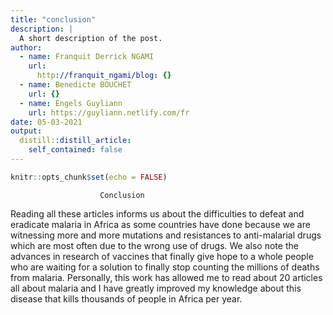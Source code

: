 ```yaml
---
title: "conclusion"
description: |
  A short description of the post.
author:
  - name: Franquit Derrick NGAMI
    url:
      http://franquit_ngami/blog: {}
  - name: Benedicte BOUCHET
    url: {}
  - name: Engels Guyliann
    url: https://guyliann.netlify.com/fr
date: 05-03-2021
output:
  distill::distill_article:
    self_contained: false
---
```


```r
knitr::opts_chunk$set(echo = FALSE)
```

                        Conclusion

 Reading all these articles informs us about the difficulties to defeat and eradicate malaria in Africa as some countries have done because we are witnessing more and more mutations and resistances to anti-malarial drugs which are most often due to the wrong use of drugs. We also note the advances in research of vaccines that finally give hope to a whole people who are waiting for a solution to finally stop counting the millions of deaths from malaria.
Personally, this work has allowed me to read about 20 articles all about malaria and I have greatly improved my knowledge about this disease that kills thousands of people in Africa per year.

